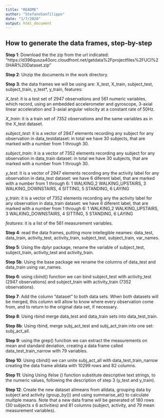 ```yaml
---
title: "README"
author: "StefanoSanfilippo"
date: "1/7/2020"
output: html_document
---
```


## How to generate the data frames, step-by-step

**Step 1**: Download the the zip from the url indicated:
"https://d396qusza40orc.cloudfront.net/getdata%2Fprojectfiles%2FUCI%20HAR%20Dataset.zip"

**Step 2**: Unzip the documents in the work directory.

**Step 3**: the data frames we will be using are: X_test, X_train, subject_test, subject_train, y_test*, y_train, features:

*X_test*: it is a test set of 2947 observations and 561 numeric variables, which record, using an embedded accelerometer and gyroscope, 3-axial linear acceleration and 3-axial angular velocity at a constant rate of 50Hz.

*X_train*: it is a train set of 7352 observations and the same variables as in the X_test dataset.

*subject_test*: it is a vector of 2947 elements recording any subject for any observation in data_testdataset: in total we have 30 subjects, that are marked with a number from 1 through 30.

*subject_train*: it is a vector of 7352 elements recording any subject for any observation in data_train dataset: in total we have 30 subjects, that are marked with a number from 1 through 30.

*y_test*: it is a vector of 2947 elements recording any the activity label for any observation in data_test dataset: we have 6 diferent label, that are marked with a number from 1 through 6: 1 WALKING,2 WALKING_UPSTAIRS, 3 WALKING_DOWNSTAIRS, 4 SITTING, 5 STANDING, 6 LAYING

*y_train*: it is a vector of 7352 elements recording any the activity label for any observation in data_train dataset: we have 6 diferent label, that are marked with a number from 1 through 6: 1 WALKING,2 WALKING_UPSTAIRS, 3 WALKING_DOWNSTAIRS, 4 SITTING, 5 STANDING, 6 LAYING

*features*: it is a list of the 561 measurement variables.

**Step 4**: read the data frames, putting more intellegible neames:
data_test, data_train, activity_test, activity_train, subject_test, subject_train, var_names.

**Step 5**: Using the dplyr package, rename the variable of subject_test, subject_train, activity_test and activity_train.

**Step 5b**: Using the base package we rename the columns of data_test and data_train using var_names.

**Step 6**: using cbind() function we can bind subject_test with activity_test (2947 observations) and subject_train with activity_train (7352 observations).

**Step 7**: Add the column "dataset" to both data sets. When both datasets will be merged, this column will allow to know where every observation come from, and to return to the original data set, if necessary.

**Step 8**: Using rbind merge data_test and data_train sets into data_test_train.

**Step 8b**: Using rbind, merge subj_act_test and subj_act_train into one set: subj_act_all. 

**Step 9**: using the grep() function we can extract the measurements on mean and standard deviation, creating a data frame called data_test_train_narrow with 79 variables.

**Step 10**: Using cbind() we can unite subj_act_all with data_test_train_narrow creating the data frame alldata with 10299 rows and 82 columns.

**Step 11**: Using Using ifelse () function substitute descriptive text strings, to the numeric values, following the description of step 3 (y_test and y_train).

**Step 12**: Create the new dataset allmeans from alldata, grouping data by subject and activity (group_by()) and using summarise_at() to calculate multiple means.
Note that a new data frame will be generated of 180 rows (30 subjects x 6 activities) and 81 columns (subject, activity, and 79 mean measurement variables). 
